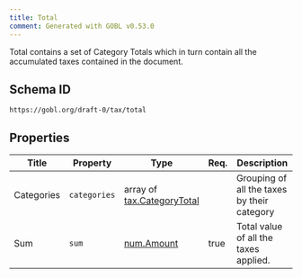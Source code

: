 ```yaml
---
title: Total
comment: Generated with GOBL v0.53.0
---
```


Total contains a set of Category Totals which in turn contain all the accumulated taxes contained in the document.

## Schema ID

`https://gobl.org/draft-0/tax/total`

## Properties

| Title      | Property     | Type                                                      | Req. | Description                                 |
|------------|--------------|-----------------------------------------------------------|------|---------------------------------------------|
| Categories | `categories` | array of [tax.CategoryTotal](/draft-0/tax/category_total) |      | Grouping of all the taxes by their category |
| Sum        | `sum`        | [num.Amount](/draft-0/num/amount)                         | true | Total value of all the taxes applied.       |

